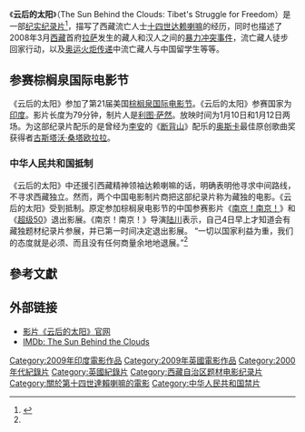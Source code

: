 {{Infobox_Film
| name = 云后的太阳
| image = TheSunBehindClouds.gif
| director = {{link-en|Ritu Sarin|Ritu Sarin}}、{{link-en|Tenzing Sonam|Tenzing Sonam}}夫妇
| producer = Francesca von Habsburg, Lavinia Currier
| writer = {{link-en|Tenzing Sonam|Tenzing Sonam}}
| starring = 
| music = [[古斯塔沃·桑塔欧拉拉|古斯塔沃·桑塔欧拉拉]]
| cinematography = Graham Day, Jaimie Gramston, Stephen McCarthy
| editing = 
| distributor = 
| released = 2009年
| budget = 
| gross = 
| runtime = 79 分鐘
| country = [[英国|英国]]/[[印度|印度]]
| location = 
| language = [[英語|英語]]
| imdb_id = tt1540068
}}
《'''云后的太阳'''》（The Sun Behind the Clouds: Tibet's Struggle for Freedom）是一部[[纪实纪录片|纪实纪录片]]<ref name="VOA">{{cite news| url = https://www.voachinese.com/a/china-films-boycott-us-festival-over-tibet-20100106-80789822/458664.html| title = 中国抵制美国棕榈泉电影节抗议一部西藏纪录片| work = VOA| date = 2010-01-06| accessdate = 2010-01-07| archive-date = 2022-02-20| archive-url = https://web.archive.org/web/20220220194414/https://www.voachinese.com/a/china-films-boycott-us-festival-over-tibet-20100106-80789822/458664.html| dead-url = no}}</ref>，描写了西藏流亡人士[[丹增嘉措|十四世达赖喇嘛]]的经历，同时也描述了2008年3月[[西藏|西藏]]首府[[拉萨|拉萨]]发生的藏人和汉人之间的[[2008年西藏骚乱|暴力冲突事件]]，流亡藏人徒步回家行动，以及[[2008年夏季奥林匹克运动会相关问题|奥运火炬传递]]中流亡藏人与中国留学生等等。

==参赛棕榈泉国际电影节==
《云后的太阳》参加了第21届美国[[棕榈泉国际电影节|棕榈泉国际电影节]]。《云后的太阳》参赛国家为[[印度|印度]]。影片长度为79分钟，制片人是[[利图·萨然|利图·萨然]]。放映时间为1月10日和1月12日两场。为这部纪录片配乐的是曾经为[[李安|李安]]的《[[断背山|断背山]]》配乐的[[奥斯卡金像奖|奥斯卡]]最佳原创歌曲奖获得者[[古斯塔沃·桑塔欧拉拉|古斯塔沃·桑塔欧拉拉]]。

===中华人民共和国抵制===
《云后的太阳》中还援引西藏精神领袖达赖喇嘛的话，明确表明他寻求中间路线，不寻求西藏独立。然而，两个中国电影制片商把这部纪录片称为藏独的电影。《云后的太阳》受到抵制。原定参加棕榈泉电影节的中国参赛影片《[[南京！南京！|南京！南京！]]》和《[[超级50|超级50]]》退出影展。《南京！南京！》导演[[陆川_(导演)|陆川]]表示，自己4日早上才知道会有藏独题材纪录片参展，并已第一时间决定退出影展。 “一切以国家利益为重，我们的态度就是必须、而且没有任何商量余地地退展。”<ref name="VOA"/>

==參考文獻==
<div class="references-small">
<references></references>
</div>
==外部链接==
*[https://web.archive.org/web/20100214023409/http://thesunbehindtheclouds.com/ 影片《云后的太阳》官网]
*[http://www.imdb.com/title/tt1540068/ IMDb: The Sun Behind the Clouds]{{Wayback|url=http://www.imdb.com/title/tt1540068/ |date=20201108131122 }}
{{第十四世達賴喇嘛}}
{{VOA}}
[[Category:2009年印度電影作品|Category:2009年印度電影作品]]
[[Category:2009年英國電影作品|Category:2009年英國電影作品]]
[[Category:2000年代紀錄片|Category:2000年代紀錄片]]
[[Category:英國紀錄片|Category:英國紀錄片]]
[[Category:西藏自治区题材电影纪录片|Category:西藏自治区题材电影纪录片]]
[[Category:關於第十四世達賴喇嘛的電影|Category:關於第十四世達賴喇嘛的電影]]
[[Category:中华人民共和国禁片|Category:中华人民共和国禁片]]